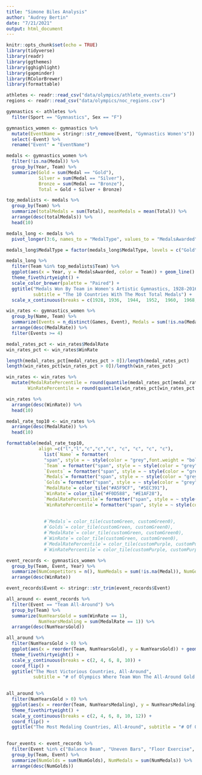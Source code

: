 ```yaml
---
title: "Simone Biles Analysis"
author: "Audrey Bertin"
date: "7/21/2021"
output: html_document
---
```


```r
knitr::opts_chunk$set(echo = TRUE)
library(tidyverse)
library(readr)
library(ggthemes)
library(gghighlight)
library(gapminder)
library(RColorBrewer)
library(formattable)
```

```r
athletes <- readr::read_csv("data/olympics/athlete_events.csv")
regions <- readr::read_csv("data/olympics/noc_regions.csv")
```

```r
gymnastics <- athletes %>%
  filter(Sport == "Gymnastics", Sex == "F")
```

```r
gymnastics_women <- gymnastics %>%
  mutate(EventName = stringr::str_remove(Event, "Gymnastics Women's")) %>%
  select(-Event) %>%
  rename("Event" = "EventName")
```

```r
medals <- gymnastics_women %>%
  filter(!is.na(Medal)) %>%
  group_by(Year, Team) %>%
  summarize(Gold = sum(Medal == "Gold"),
            Silver = sum(Medal == "Silver"),
            Bronze = sum(Medal == "Bronze"),
            Total = Gold + Silver + Bronze)
```

```r
top_medalists <- medals %>%
  group_by(Team) %>%
  summarize(totalMedals = sum(Total), meanMedals = mean(Total)) %>%
  arrange(desc(totalMedals)) %>%
  head(10)
```


```r
medals_long <- medals %>%
  pivot_longer(3:6, names_to = "MedalType", values_to = "MedalsAwarded")

medals_long$MedalType = factor(medals_long$MedalType, levels = c("Gold", "Silver", "Bronze", "Total"))
```

```r
medals_long %>%
  filter(Team %in% top_medalists$Team) %>%
  ggplot(aes(x = Year, y = MedalsAwarded, color = Team)) + geom_line() + facet_wrap(~MedalType) +
  theme_fivethirtyeight() +
  scale_color_brewer(palette = "Paired") +
  ggtitle("Medals Won By Team in Women's Artistic Gymnastics, 1928-2016 Olympic Games",
          subtitle = "The 10 Countries With The Most Total Medals") +
  scale_x_continuous(breaks = c(1928, 1936,  1944,  1952,  1960,  1968,  1976,  1984,  1992,  2000, 2008,  2016), labels = c("'28", "'36", "'44", "'52", "'60", "'68", "'76", "'84", "'92", "'00", "'08", "'16"))
```


```r
win_rates <- gymnastics_women %>%
  group_by(Name, Team) %>%
  summarize(Events = n_distinct(Games, Event), Medals = sum(!is.na(Medal)), Golds = sum(Medal == "Gold", na.rm = TRUE), MedalRate = round(Medals/Events, 2), WinRate = round(Golds/Events,2)) %>%
  arrange(desc(MedalRate)) %>%
  filter(Events >= 4) 

medal_rates_pct <- win_rates$MedalRate
win_rates_pct <- win_rates$WinRate

length(medal_rates_pct[medal_rates_pct > 0])/length(medal_rates_pct)
length(win_rates_pct[win_rates_pct > 0])/length(win_rates_pct)

win_rates <- win_rates %>%
  mutate(MedalRatePercentile = round(quantile(medal_rates_pct[medal_rates_pct > 0], MedalRate), 2),
        WinRatePercentile = round(quantile(win_rates_pct[win_rates_pct > 0], WinRate), 2))

```

```r
win_rates %>%
  arrange(desc(WinRate)) %>%
  head(10)
```
```r
medal_rate_top10 <- win_rates %>%
  arrange(desc(MedalRate)) %>%
  head(10)

formattable(medal_rate_top10, 
            align =c("l","l","c","c","c", "c", "c", "c", "c"), 
              list(`Name` = formatter(
              "span", style = ~ style(color = "grey",font.weight = "bold")),
              `Team` = formatter("span", style = ~ style(color = "grey",font.weight = "bold")),
              `Events` = formatter("span", style = ~ style(color = "grey",font.weight = "bold")),
              `Medals`= formatter("span", style = ~ style(color = "grey",font.weight = "bold")),
              `Golds`= formatter("span", style = ~ style(color = "grey",font.weight = "bold")),
              `MedalRate`= color_tile("#A5F9CF", "#5EC391"),
              `WinRate`= color_tile("#F0D588", "#E1AF28"),
              `MedalRatePercentile`= formatter("span", style = ~ style(color = "grey",font.weight = "bold")),
              `WinRatePercentile`= formatter("span", style = ~ style(color = "grey",font.weight = "bold"))))
              
              
              #`Medals`= color_tile(customGreen, customGreen0),
              #`Golds`= color_tile(customGreen, customGreen0),
              #`MedalRate`= color_tile(customGreen, customGreen0),
              #`WinRate`= color_tile(customGreen, customGreen0),
              #`MedalRatePercentile`= color_tile(customPurple, customPurple0),
              #`WinRatePercentile`= color_tile(customPurple, customPurple0)))
```

```r
event_records <- gymnastics_women %>%
  group_by(Team, Event, Year) %>%
  summarize(NumCompetitors = n(), NumMedals = sum(!is.na(Medal)), NumGolds = sum(Medal == "Gold", na.rm = TRUE), MedalRate = NumMedals/NumCompetitors, WinRate = NumGolds/NumCompetitors) %>%
  arrange(desc(WinRate))
```

```r
event_records$Event <- stringr::str_trim(event_records$Event)
```

```r
all_around <- event_records %>%
  filter(Event == "Team All-Around") %>%
  group_by(Team) %>%
  summarize(NumYearsGold = sum(WinRate == 1),
            NumYearsMedaling = sum(MedalRate == 1)) %>%
  arrange(desc(NumYearsGold))

```

```r
all_around %>%
  filter(NumYearsGold > 0) %>%
  ggplot(aes(x = reorder(Team, NumYearsGold), y = NumYearsGold)) + geom_col(fill = "goldenrod2") +
  theme_fivethirtyeight() +
  scale_y_continuous(breaks = c(2, 4, 6, 8, 10)) +
  coord_flip() +
  ggtitle("The Most Victorious Countries, All-Around",
          subtitle = "# of Olympics Where Team Won The All-Around Gold Medal")
   

```

```r
all_around %>%
  filter(NumYearsGold > 0) %>%
  ggplot(aes(x = reorder(Team, NumYearsMedaling), y = NumYearsMedaling)) + geom_col() +
  theme_fivethirtyeight() +
  scale_y_continuous(breaks = c(2, 4, 6, 8, 10, 12)) +
  coord_flip() +
  ggtitle("The Most Medaling Countries, All-Around", subtitle = "# Of Olympics Where Team Won A Medal In The Team All-Around Event") 
  

```

```r
four_events <- event_records %>%
  filter(Event %in% c("Balance Beam", "Uneven Bars", "Floor Exercise", "Horse Vault")) %>%
  group_by(Team, Event) %>%
  summarize(NumGolds = sum(NumGolds), NumMedals = sum(NumMedals)) %>%
  arrange(desc(NumGolds))
  
```


